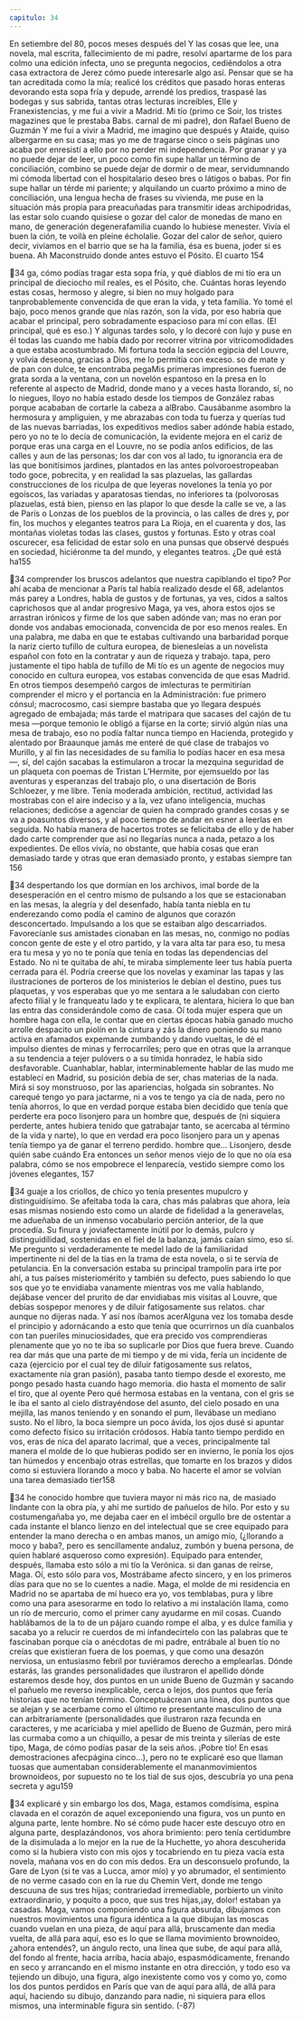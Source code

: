 ```yaml
---
capitulo: 34
---
```


En setiembre del 80, pocos meses después del
Y las cosas que lee, una novela, mal escrita,
fallecimiento de mi padre, resolví apartarme de los
para colmo una edición infecta, uno se pregunta
negocios, cediéndolos a otra casa extractora de Jerez
cómo puede interesarle algo así. Pensar que se ha
tan acreditada como la mía; realicé los créditos que
pasado horas enteras devorando esta sopa fría y depude, arrendé los predios, traspasé las bodegas y sus
sabrida, tantas otras lecturas increíbles, Elle y Franexistencias, y me fui a vivir a Madrid. Mi tío (primo
ce Soir, los tristes magazines que le prestaba Babs.
carnal de mi padre), don Rafael Bueno de Guzmán
Y me fui a vivir a Madrid, me imagino que después
y Ataide, quiso albergarme en su casa; mas yo me
de tragarse cinco o seis páginas uno acaba por enresistí a ello por no perder mi independencia. Por
granar y ya no puede dejar de leer, un poco como
fin supe hallar un término de conciliación, combino se puede dejar de dormir o de mear, servidumnando mi cómoda libertad con el hospitalario deseo
bres o látigos o babas. Por fin supe hallar un térde mi pariente; y alquilando un cuarto próximo a
mino de conciliación, una lengua hecha de frases
su vivienda, me puse en la situación más propia para
preacuñadas para transmitir ideas archipodridas, las
estar solo cuando quisiese o gozar del calor de
monedas de mano en mano, de generación degenerafamilia cuando lo hubiese menester. Vivía el buen la
ción, te voilà en pleine écholalie. Gozar del calor de
señor, quiero decir, vivíamos en el barrio que se ha
la familia, ésa es buena, joder si es buena. Ah Maconstruido donde antes estuvo el Pósito. El cuarto
154

34
ga, cómo podías tragar esta sopa fría, y qué diablos
de mi tío era un principal de dieciocho mil reales,
es el Pósito, che. Cuántas horas leyendo estas cosas,
hermoso y alegre, si bien no muy holgado para tanprobablemente convencida de que eran la vida, y teta familia. Yo tomé el bajo, poco menos grande que
nías razón, son la vida, por eso habría que acabar
el principal, pero sobradamente espacioso para mí
con ellas. (El principal, qué es eso.) Y algunas tardes
solo, y lo decoré con lujo y puse en él todas las
cuando me había dado por recorrer vitrina por vitricomodidades a que estaba acostumbrado. Mi fortuna toda la sección egipcia del Louvre, y volvía deseona, gracias a Dios, me lo permitía con exceso.
so de mate y de pan con dulce, te encontraba pegaMis primeras impresiones fueron de grata sorda a la ventana, con un novelón espantoso en la
presa en lo referente al aspecto de Madrid, donde
mano y a veces hasta llorando, sí, no lo niegues, lloyo no había estado desde los tiempos de González
rabas porque acababan de cortarle la cabeza a alBrabo. Causábanme asombro la hermosura y ampliguien, y me abrazabas con toda tu fuerza y querías
tud de las nuevas barriadas, los expeditivos medios
saber adónde había estado, pero yo no te lo decía
de comunicación, la evidente mejora en el cariz de
porque eras una carga en el Louvre, no se podía anlos edificios, de las calles y aun de las personas; los
dar con vos al lado, tu ignorancia era de las que
bonitísimos jardines, plantados en las antes polvoroestropeaban todo goce, pobrecita, y en realidad la
sas plazuelas, las gallardas construcciones de los riculpa de que leyeras novelones la tenía yo por egoíscos, las variadas y aparatosas tiendas, no inferiores
ta (polvorosas plazuelas, está bien, pienso en las plapor lo que desde la calle se ve, a las de París o Lonzas de los pueblos de la provincia, o las calles de
dres y, por fin, los muchos y elegantes teatros para
La Rioja, en el cuarenta y dos, las montañas violetas
todas las clases, gustos y fortunas. Esto y otras coal oscurecer, esa felicidad de estar solo en una punsas que observé después en sociedad, hiciéronme
ta del mundo, y elegantes teatros. ¿De qué está ha155

34
comprender los bruscos adelantos que nuestra capiblando el tipo? Por ahí acaba de mencionar a París
tal había realizado desde el 68, adelantos más parey a Londres, habla de gustos y de fortunas, ya ves,
cidos a saltos caprichosos que al andar progresivo
Maga, ya ves, ahora estos ojos se arrastran irónicos
y firme de los que saben adónde van; mas no eran
por donde vos andabas emocionada, convencida de
por eso menos reales. En una palabra, me daba en
que te estabas cultivando una barbaridad porque
la nariz cierto tufillo de cultura europea, de bienesleías a un novelista español con foto en la contratar y aun de riqueza y trabajo.
tapa, pero justamente el tipo habla de tufillo de
Mi tío es un agente de negocios muy conocido en
cultura europea, vos estabas convencida de que esas
Madrid. En otros tiempos desempeñó cargos de imlecturas te permitirían comprender el micro y el
portancia en la Administración: fue primero cónsul;
macrocosmo, casi siempre bastaba que yo llegara
después agregado de embajada; más tarde el matripara que sacases del cajón de tu mesa —porque temonio le obligó a fijarse en la corte; sirvió algún
nías una mesa de trabajo, eso no podía faltar nunca
tiempo en Hacienda, protegido y alentado por Braaunque jamás me enteré de qué clase de trabajos
vo Murillo, y al fin las necesidades de su familia lo
podías hacer en esa mesa—, sí, del cajón sacabas la
estimularon a trocar la mezquina seguridad de un
plaqueta con poemas de Tristan L’Hermite, por ejemsueldo por las aventuras y esperanzas del trabajo
plo, o una disertación de Boris Schloezer, y me
libre. Tenía moderada ambición, rectitud, actividad
las mostrabas con el aire indeciso y a la, vez ufano
inteligencia, muchas relaciones; dedicóse a agenciar
de quien ha comprado grandes cosas y se va a poasuntos diversos, y al poco tiempo de andar en esner a leerlas en seguida. No había manera de hacertos trotes se felicitaba de ello y de haber dado carte comprender que así no llegarías nunca a nada,
petazo a los expedientes. De ellos vivía, no obstante,
que había cosas que eran demasiado tarde y otras
que eran demasiado pronto, y estabas siempre tan
156

34
despertando los que dormían en los archivos, imal borde de la desesperación en el centro mismo de
pulsando a los que se estacionaban en las mesas,
la alegría y del desenfado, había tanta niebla en tu
enderezando como podía el camino de algunos que
corazón desconcertado. Impulsando a los que se estaiban algo descarriados. Favorecíanle sus amistades
cionaban en las mesas, no, conmigo no podías concon gente de este y el otro partido, y la vara alta
tar para eso, tu mesa era tu mesa y yo no te ponía
que tenía en todas las dependencias del Estado. No
ni te quitaba de ahí, te miraba simplemente leer tus
había puerta cerrada para él. Podría creerse que los
novelas y examinar las tapas y las ilustraciones de
porteros de los ministerios le debían el destino, pues
tus plaquetas, y vos esperabas que yo me sentara a
le saludaban con cierto afecto filial y le franqueatu lado y te explicara, te alentara, hiciera lo que
ban las entra das considerándole como de casa. Oí
toda mujer espera que un hombre haga con ella, le
contar que en ciertas épocas había ganado mucho
arrolle despacito un piolín en la cintura y zás la
dinero poniendo su mano activa en afamados expemande zumbando y dando vueltas, le dé el impulso
dientes de minas y ferrocarriles; pero que en otras
que la arranque a su tendencia a tejer pulóvers o a
su tímida honradez, le había sido desfavorable. Cuanhablar, hablar, interminablemente hablar de las mudo me establecí en Madrid, su posición debía de ser,
chas materias de la nada. Mirá si soy monstruoso,
por las apariencias, holgada sin sobrantes. No carequé tengo yo para jactarme, ni a vos te tengo ya
cía de nada, pero no tenía ahorros, lo que en verdad
porque estaba bien decidido que tenía que perderte
era poco lisonjero para un hombre que, después de
(ni siquiera perderte, antes hubiera tenido que gatrabajar tanto, se acercaba al término de la vida y
narte), lo que en verdad era poco lisonjero para un
y apenas tenía tiempo ya de ganar el terreno perdido.
hombre que... Lisonjero, desde quién sabe cuándo
Era entonces un señor menos viejo de lo que
no oía esa palabra, cómo se nos empobrece el lenparecía, vestido siempre como los jóvenes elegantes,
157

34
guaje a los criollos, de chico yo tenía presentes mupulcro y distinguidísimo. Se afeitaba toda la cara,
chas más palabras que ahora, leía esas mismas nosiendo esto como un alarde de fidelidad a la generavelas, me adueñaba de un inmenso vocabulario perción anterior, de la que procedía. Su finura y joviafectamente inútil por lo demás, pulcro y distinguidílidad, sostenidas en el fiel de la balanza, jamás caían
simo, eso sí. Me pregunto si verdaderamente te medel lado de la familiaridad impertinente ni del de la
tías en la trama de esta novela, o si te servía de
petulancia. En la conversación estaba su principal
trampolín para irte por ahí, a tus países misteriomérito y también su defecto, pues sabiendo lo que
sos que yo te envidiaba vanamente mientras vos me
valía hablando, dejábase vencer del prurito de dar
envidiabas mis visitas al Louvre, que debías sospepor menores y de diluir fatigosamente sus relatos.
char aunque no dijeras nada. Y así nos íbamos acerAlguna vez los tomaba desde el principio y adornácando a esto que tenía que ocurrirnos un día cuanbalos con tan pueriles minuciosidades, que era precido vos comprendieras plenamente que yo no te iba
so suplicarle por Dios que fuera breve. Cuando rea dar más que una parte de mi tiempo y de mi vida,
fería un incidente de caza (ejercicio por el cual tey de diluir fatigosamente sus relatos, exactamente
nía gran pasión), pasaba tanto tiempo desde el exoresto, me pongo pesado hasta cuando hago memoria.
dio hasta el momento de salir el tiro, que al oyente
Pero qué hermosa estabas en la ventana, con el gris
se le iba el santo al cielo distrayéndose del asunto,
del cielo posado en una mejilla, las manos teniendo
y en sonando el pum, llevábase un mediano susto. No
el libro, la boca siempre un poco ávida, los ojos dusé si apuntar como defecto físico su irritación cródosos. Había tanto tiempo perdido en vos, eras de
nica del aparato lacrimal, que a veces, principalmente
tal manera el molde de lo que hubieras podido ser
en invierno, le ponía los ojos tan húmedos y encenbajo otras estrellas, que tomarte en los brazos y
didos como si estuviera llorando a moco y baba. No
hacerte el amor se volvían una tarea demasiado tier158

34
he conocido hombre que tuviera mayor ni más rico
na, de masiado lindante con la obra pía, y ahí me
surtido de pañuelos de hilo. Por esto y su costumengañaba yo, me dejaba caer en el imbécil orgullo
bre de ostentar a cada instante el blanco lienzo en
del intelectual que se cree equipado para entender
la mano derecha o en ambas manos, un amigo mío,
(¿llorando a moco y baba?, pero es sencillamente
andaluz, zumbón y buena persona, de quien hablaré
asqueroso como expresión). Equipado para entender,
después, llamaba esto sólo a mi tío la Verónica.
si dan ganas de reírse, Maga. Oí, esto sólo para vos,
Mostrábame afecto sincero, y en los primeros días
para que no se lo cuentes a nadie. Maga, el molde
de mi residencia en Madrid no se apartaba de mí
hueco era yo, vos temblabas, pura y libre como una
para asesorarme en todo lo relativo a mi instalación
llama, como un río de mercurio, como el primer cany ayudarme en mil cosas. Cuando hablábamos de la
to de un pájaro cuando rompe el alba, y es dulce
familia y sacaba yo a relucir re cuerdos de mi infandecírtelo con las palabras que te fascinaban porque
cia o anécdotas de mi padre, entrábale al buen tío
no creías que existieran fuera de los poemas, y que
como una desazón nerviosa, un entusiasmo febril por
tuviéramos derecho a emplearlas. Dónde estarás,
las grandes personalidades que ilustraron el apellido
dónde estaremos desde hoy, dos puntos en un unide Bueno de Guzmán y sacando el pañuelo me reverso inexplicable, cerca o lejos, dos puntos que
fería historias que no tenían término. Conceptuácrean una línea, dos puntos que se alejan y se acerbame como el último re presentante masculino de una
can arbitrariamente (personalidades que ilustraron
raza fecunda en caracteres, y me acariciaba y miel apellido de Bueno de Guzmán, pero mirá las curmaba como a un chiquillo, a pesar de mis treinta y
silerías de este tipo, Maga, de cómo podías pasar de la
seis años. ¡Pobre tío! En esas demostraciones afecpágina cinco...), pero no te explicaré eso que llaman
tuosas que aumentaban considerablemente el mananmovimientos brownoideos, por supuesto no te los
tial de sus ojos, descubría yo una pena secreta y agu159

34
explicaré y sin embargo los dos, Maga, estamos comdísima, espina clavada en el corazón de aquel exceponiendo una figura, vos un punto en alguna parte,
lente hombre. No sé cómo pude hacer este descuyo otro en alguna parte, desplazándonos, vos ahora
brimiento: pero tenía certidumbre de la disimulada
a lo mejor en la rue de la Huchette, yo ahora descuherida como si la hubiera visto con mis ojos y tocabriendo en tu pieza vacía esta novela, mañana vos en
do con mis dedos. Era un desconsuelo profundo,
la Gare de Lyon (si te vas a Lucca, amor mío) y yo
abrumador, el sentimiento de no verme casado con
en la rue du Chemin Vert, donde me tengo descuuna de sus tres hijas; contrariedad irremediable, porbierto un vinito extraordinario, y poquito a poco,
que sus tres hijas,¡ay, dolor! estaban ya casadas.
Maga, vamos componiendo una figura absurda,
dibujamos con nuestros movimientos una figura
idéntica a la que dibujan las moscas cuando vuelan en
una pieza, de aquí para allá, bruscamente dan media
vuelta, de allá para aquí, eso es lo que se llama
movimiento brownoideo, ¿ahora entendés?, un ángulo
recto, una línea que sube, de aquí para allá, del fondo al
frente, hacia arriba, hacia abajo, espasmódicamente,
frenando en seco y arrancando en el mismo instante en
otra dirección, y todo eso va tejiendo un dibujo, una
figura, algo inexistente como vos y como yo, como los
dos puntos perdidos en París que van de aquí para allá,
de allá para aquí, haciendo su dibujo, danzando para
nadie, ni siquiera para ellos mismos, una interminable
figura sin sentido.
(-87)
